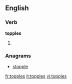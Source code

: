 
==English==

===Verb===
'''topples'''

# {{third-person singular of|[[topple]]}}

===Anagrams===
* [[stopple#English|stopple]]

[[fr:topples]]
[[it:topples]]
[[vi:topples]]